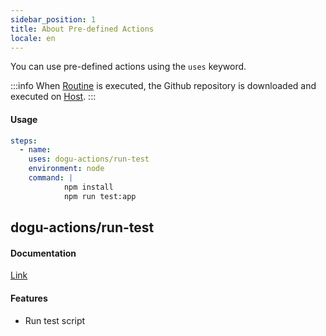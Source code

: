 ```yaml
---
sidebar_position: 1
title: About Pre-defined Actions
locale: en
---
```


You can use pre-defined actions using the `uses` keyword.

:::info
When [Routine](/routine/routines) is executed, the Github repository is downloaded and executed on [Host](/device-farm#host-and-agent).
:::

#### Usage

```yaml
steps:
  - name:
    uses: dogu-actions/run-test
    environment: node
    command: |
            npm install
            npm run test:app
```

## dogu-actions/run-test

#### Documentation

[Link](./run-test)

#### Features

- Run test script
